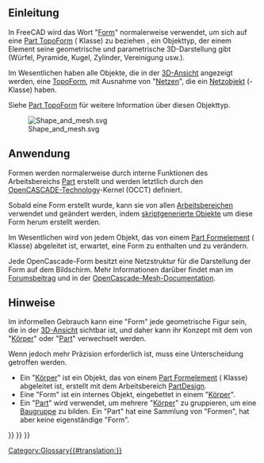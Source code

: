 <languages/>

<span id="Introduction"></span>
== Einleitung ==

In FreeCAD wird das Wort "[[Shape/de|Form]]" normalerweise verwendet, um sich auf eine [[Part_TopoShape/de|Part TopoForm]] ({{incode|Part::TopoShape}} Klasse) zu beziehen , ein Objekttyp, der einem Element seine geometrische und parametrische 3D-Darstellung gibt (Würfel, Pyramide, Kugel, Zylinder, Vereinigung usw.).

Im Wesentlichen haben alle Objekte, die in der [[3D-View/de|3D-Ansicht]] angezeigt werden, eine [[Part_TopoShape/de|TopoForm]], mit Ausnahme von "[[Mesh/de|Netzen]]", die ein [[Mesh_MeshObject/de|Netzobjekt]] ({{incode|Mesh::MeshObject}}-Klasse) haben.

Siehe [[Part_TopoShape/de|Part TopoForm]] für weitere Information über diesen Objekttyp.

[[File:Shape_and_mesh.svg]]

{{Caption|Links: parametrische [[Shape/de|Form]], definiert durch Eigenschaften. Rechts: [[Mesh/de|Polygonnetz]], definiert durch Knoten und dreieckigen Oberflächen.}}

<span id="Usage"></span>
==Anwendung==

Formen werden normalerweise durch interne Funktionen des Arbeitsbereichs [[Part_Workbench/de|Part]] erstellt und werden letztlich durch den [[OpenCASCADE/de|OpenCASCADE-Technology]]-Kernel (OCCT) definiert.

Sobald eine Form erstellt wurde, kann sie von allen [[Workbenches/de|Arbeitsbereichen]] verwendet und geändert werden, indem [[scripted objects/de|skriptgenerierte Objekte]] um diese Form herum erstellt werden.

Im Wesentlichen wird von jedem Objekt, das von einem [[Part_Feature/de|Part Formelement]] ({{incode|Part::Feature}} Klasse) abgeleitet ist, erwartet, eine Form zu enthalten und zu verändern.

Jede OpenCascade-Form besitzt eine Netzstruktur für die Darstellung der Form auf dem Bildschirm. Mehr Informationen darüber findet man im [https://forum.freecad.org/viewtopic.php?t=77521&start=10#p674947 Forumsbeitrag] und in der [https://dev.opencascade.org/doc/overview/html/occt_user_guides__mesh.html OpenCascade-Mesh-Documentation].

<span id="Notes"></span>
== Hinweise ==

Im informellen Gebrauch kann eine "Form" jede geometrische Figur sein, die in der [[3D-View/de|3D-Ansicht]] sichtbar ist, und daher kann ihr Konzept mit dem von "[[Body/de|Körper]]" oder "[[Part/de|Part]]" verwechselt werden.

Wenn jedoch mehr Präzision erforderlich ist, muss eine Unterscheidung getroffen werden.
* Ein "[[Body/de|Körper]]" ist ein Objekt, das von einem [[Part_Feature/de|Part Formelement]] ({{incode|Part::Feature}} Klasse) abgeleitet ist, erstellt mit dem Arbeitsbereich [[PartDesign_Workbench/de|PartDesign]].
* Eine "Form" ist ein internes Objekt, eingebettet in einem "[[Body/de|Körper]]".
* Ein "[[Part/de|Part]]" wird verwendet, um mehrere "[[Body/de|Körper]]" zu gruppieren, um eine  [[assembly/de|Baugruppe]] zu bilden. Ein "Part" hat eine Sammlung von "Formen", hat aber keine eigenständige "Form".


{{Part Tools navi{{#translation:}}}}
{{Document objects navi{{#translation:}}}}
{{Userdocnavi{{#translation:}}}}
[[Category:Glossary{{#translation:}}]]